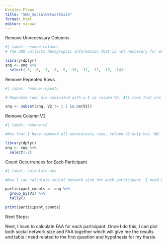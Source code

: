 ```yaml
---
Kristen Flaws
title: "SNQ_SocialNetworkSize"
format: html
editor: visual
---
```


Remove Unnecessary Columns

```r
#| label: remove-columns
# The SNQ collects demographic information that is not neccesary for what I am looking at. I am using this code to remove all columns that I do not need.

library(dplyr)
snq <- snq %>%
  select(-5, -6, -7, -8, -9, -10, -11, -12, -13, -14)

```

Remove Repeated Rows

```r
#| label: remove-repeats

# Repeated rows are indicated with a 1 in column V2. All rows that are necessary for counting social network size have 'NA' in that column.

snq <- subset(snq, V2 != 1 | is.na(V2))
```

Remove Column V2

```r
#| label: remove-v2

#Now that I have removed all unnecessary rows, column V2 only has 'NA' values and therfore can be removed. The cleaned data set that is left is all I need to calculate social network size for each participant.

library(dplyr)
snq <- snq %>%
  select(-2)

```

Count Occurrences for Each Participant

```r
#| label: calculate-sns

#Now I can calculate social network size for each participant. I need R to count the number of occurrences for each participant. The number produced for each participant is their social network size that I will use for my data analysis.

participant_counts <- snq %>%
  group_by(V1) %>%
  tally()

print(participant_counts)
```

Next Steps:

Next, I have to calculate FAA for each participant. Once I do this, I can plot both social network size and FAA together which will give me the results and table I need related to the first question and hypothesis for my thesis.
